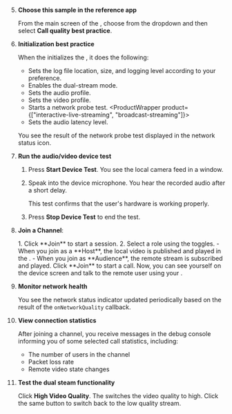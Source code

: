 <PlatformWrapper platform="unity">

5. **Choose this sample in the reference app**

    From the main screen of the <Vpl k="CLIENT" />, choose **<Vpd k="NAME" />** from the dropdown and then select **Call quality best practice**.

1. **Initialization best practice**

    When the <Vpl k="CLIENT" /> initializes the <Vg k="ENGINE" />, it does the following:

    * Sets the log file location, size, and logging level according to your preference.
    * Enables the dual-stream mode.
    * Sets the audio profile.
    * Sets the video profile.
    * Starts a network probe test.
    <ProductWrapper product={["interactive-live-streaming", "broadcast-streaming"]}>
    * Sets the audio latency level.
    </ProductWrapper>
    
    You see the result of the network probe test displayed in the network status icon.

1. **Run the audio/video device test**

    1. Press **Start Device Test**. You see the local camera feed in a window. 
    
    1. Speak into the device microphone. You hear the recorded audio after a short delay. 
    
        This test confirms that the user's hardware is working properly.

    1. Press **Stop Device Test** to end the test.

1. **Join a Channel**:

    <ProductWrapper product="{['interactive-live-streaming', 'broadcast-streaming']}">
    1. Click **Join** to start a session.
    2. Select a role using the toggles.
        - When you join as a **Host**, the local video is published and played in the <Vpl k="CLIENT"/>.
        - When you join as **Audience**, the remote stream is subscribed and played.
    </ProductWrapper>

    <ProductWrapper product="video-calling">
    Click **Join** to start a call. Now, you can see yourself on the device screen and talk to the remote user using your <Vpl k="CLIENT"/>.
    </ProductWrapper>

1. **Monitor network health**

    You see the network status indicator updated periodically based on the result of the `onNetworkQuality` callback.

1. **View connection statistics**

    After joining a channel, you receive messages in the debug console informing you of some selected call statistics, including: 

    * The number of users in the channel
    * Packet loss rate
    * Remote video state changes 

1. **Test the dual steam functionality**

    Click **High Video Quality**. The <Vpl k="CLIENT" /> switches the video quality to high. Click the same button to switch back to the low quality stream.

</PlatformWrapper>
